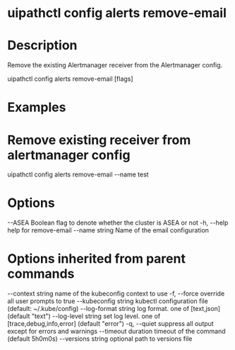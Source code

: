 ﻿# uipathctl config alerts remove-email

# Description

Remove the existing Alertmanager receiver from the Alertmanager config.

uipathctl config alerts remove-email [flags]

# Examples

# Remove existing receiver from alertmanager config
uipathctl config alerts remove-email --name test

# Options

--ASEA          Boolean flag to denote whether the cluster is ASEA or not
  -h, --help          help for remove-email
      --name string   Name of the email configuration

# Options inherited from parent commands

--context string      name of the kubeconfig context to use
  -f, --force               override all user prompts to true
      --kubeconfig string   kubectl configuration file (default: ~/.kube/config)
      --log-format string   log format. one of [text,json] (default "text")
      --log-level string    set log level. one of [trace,debug,info,error] (default "error")
  -q, --quiet               suppress all output except for errors and warnings
      --timeout duration    timeout of the command (default 5h0m0s)
      --versions string     optional path to versions file
